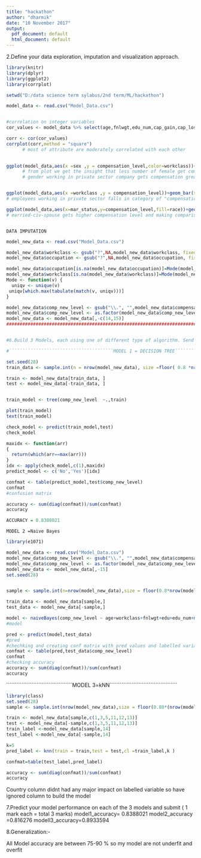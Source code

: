 ---
title: "hackathon"
author: "dharmik"
date: "10 November 2017"
output:
  pdf_document: default
  html_document: default
---


2.Define your data exploration, imputation and visualization approach.
```{r}

library(knitr)
library(dplyr)
library(ggplot2)
library(corrplot)

setwd("D:/data science term sylabus/2nd term/ML/hackathon")

model_data <- read.csv("Model_Data.csv")


#correlation on integer variables
cor_values <- model_data %>% select(age,fnlwgt,edu_num,cap_gain,cap_loss,Hours_per_week)

corr <- cor(cor_values)
corrplot(corr,method = "square")
      # most of attribute are moderately correlated with each other
      

ggplot(model_data,aes(x =sex ,y = compensation_level,color=workclass))+geom_bar(stat = "identity")
      # from plot we get the insight that less number of female get compensation more than 50k and highest count of male get more than          50k compensation
      # gender working in private sector company gets compensation greater than 50k compare to genders working in local-gov and                 self-emp-not-inc


ggplot(model_data,aes(x =workclass ,y = compensation_level))+geom_bar(stat = "identity")
# employees working in private sector falls in category of "compensation more than 50k" compare to local-gov and self-emp-not-inc 

ggplot(model_data,aes(x=mar_status,y=compensation_level,fill=race))+geom_bar(stat = "identity")
# married-civ-spouse gets higher compensation level and making comparison in people race we get to know that white people get more compensation compare to other race people



```

```````````````````````````````````````DATA IMPUTATION```````````````````````````````````````
```{r}
model_new_data <- read.csv("Model_Data.csv")

model_new_data$workclass <- gsub("?",NA,model_new_data$workclass, fixed = TRUE)
model_new_data$occupation <- gsub("?",NA,model_new_data$occupation, fixed = TRUE)

model_new_data$occupation[is.na(model_new_data$occupation)]=Mode(model_new_data$occupation)
model_new_data$workclass[is.na(model_new_data$workclass)]=Mode(model_new_data$workclass)
Mode <- function(v) { 
  uniqv <- unique(v)
 uniqv[which.max(tabulate(match(v, uniqv)))]
}

model_new_data$comp_new_level <- gsub("\\.", "",model_new_data$compensation_level)
model_new_data$comp_new_level <- as.factor(model_new_data$comp_new_level)
model_new_data <- model_new_data[,-c(14,15)]
#######################################################################################################


#6.Build 3 Models, each using one of different type of algorithm. Send me the model building command.

#```````````````````````````````````````MODEL 1 = DECISION TREE```````````````````````````````````````

set.seed(28)
train_data <- sample.int(n = nrow(model_new_data), size =floor( 0.8 *nrow(model_new_data)),replace = F)

train <- model_new_data[train_data, ]
test <- model_new_data[-train_data, ]


train_model <- tree(comp_new_level  ~.,train)

plot(train_model)
text(train_model)

check_model <- predict(train_model,test)
check_model

maxidx <- function(arr)
{
  return(which(arr==max(arr)))
}
idx <- apply(check_model,c(1),maxidx)
predict_model <- c('No','Yes')[idx]

confmat <- table(predict_model,test$comp_new_level)
confmat
#confusion matrix

accuracy <- sum(diag(confmat))/sum(confmat)
accuracy

ACCURACY = 0.8388021
```



```````````````````````````````````````MODEL 2 =Naive Bayes```````````````````````````````````````
```{r}
library(e1071)

model_new_data <- read.csv("Model_Data.csv")
model_new_data$comp_new_level <- gsub("\\.", "",model_new_data$compensation_level)
model_new_data$comp_new_level <- as.factor(model_new_data$comp_new_level)
model_new_data <- model_new_data[,-15]
set.seed(28)


sample <- sample.int(n=nrow(model_new_data),size = floor(0.8*nrow(model_new_data)),replace = F)

train_data <- model_new_data[sample,]
test_data <- model_new_data[-sample,]

model <- naiveBayes(comp_new_level ~ age+workclass+fnlwgt+edu+edu_num+mar_status+occupation+race+Hours_per_week+country,data = train_data)
#model

pred <- predict(model,test_data)
#pred
#chechking and creating conf matrix with pred values and labelled variable values
confmat <- table(pred,test_data$comp_new_level)
confmat
#checking accuracy
accuracy <- sum(diag(confmat))/sum(confmat)
accuracy
```

```````````````````````````````````````MODEL 3=kNN````````````````````````````````````````

```{r}

library(class)
set.seed(28)
sample <- sample.int(nrow(model_new_data),size = floor(0.80*(nrow(model_new_data))),replace = FALSE)

train <- model_new_data[sample,c(1,3,5,11,12,13)]
test <- model_new_data[-sample,c(1,3,5,11,12,13)]
train_label <-model_new_data[sample,14]
test_label <-model_new_data[-sample,14] 

k=5
pred_label <- knn(train = train,test = test,cl =train_label,k )

confmat=table(test_label,pred_label)

accuracy <- sum(diag(confmat))/sum(confmat)
accuracy


```
Country column didnt had any major impact on labelled variable so have ignored column to build the model



7.Predict your model performance on each of the 3 models and submit ( 1 mark each = total 3 marks)
model1_accuracy= 0.8388021
model2_accuracy =0.816276
modell3_accuracy=0.8933594

8.Generalization:-

All Model accuracy are between 75-90 % so my model are not underfit and overfit




